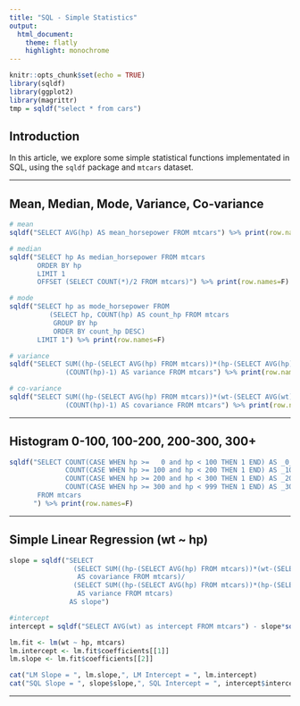---
title: "SQL - Simple Statistics"
output: 
  html_document:
    theme: flatly
    highlight: monochrome
---

```{r setup, include=FALSE, message=FALSE, echo=FALSE}
knitr::opts_chunk$set(echo = TRUE)
library(sqldf)
library(ggplot2)
library(magrittr)
tmp = sqldf("select * from cars")
```


## Introduction
In this article, we explore some simple statistical functions implementated in SQL, using the `sqldf` package and `mtcars` dataset. 
<hr>

## Mean, Median, Mode, Variance, Co-variance
```{r}
# mean
sqldf("SELECT AVG(hp) AS mean_horsepower FROM mtcars") %>% print(row.names=F)

# median
sqldf("SELECT hp As median_horsepower FROM mtcars 
       ORDER BY hp 
       LIMIT 1 
       OFFSET (SELECT COUNT(*)/2 FROM mtcars)") %>% print(row.names=F)

# mode
sqldf("SELECT hp as mode_horsepower FROM 
          (SELECT hp, COUNT(hp) AS count_hp FROM mtcars
           GROUP BY hp
           ORDER BY count_hp DESC)
       LIMIT 1") %>% print(row.names=F)

# variance
sqldf("SELECT SUM((hp-(SELECT AVG(hp) FROM mtcars))*(hp-(SELECT AVG(hp) FROM mtcars)))/
              (COUNT(hp)-1) AS variance FROM mtcars") %>% print(row.names=F)

# co-variance
sqldf("SELECT SUM((hp-(SELECT AVG(hp) FROM mtcars))*(wt-(SELECT AVG(wt) FROM mtcars)))/
              (COUNT(hp)-1) AS covariance FROM mtcars") %>% print(row.names=F)
```
<hr>
## Histogram 0-100, 100-200, 200-300, 300+
```{r}
sqldf("SELECT COUNT(CASE WHEN hp >=   0 and hp < 100 THEN 1 END) AS _0_100,
              COUNT(CASE WHEN hp >= 100 and hp < 200 THEN 1 END) AS _100_200,
              COUNT(CASE WHEN hp >= 200 and hp < 300 THEN 1 END) AS _200_300,
              COUNT(CASE WHEN hp >= 300 and hp < 999 THEN 1 END) AS _300_999
       FROM mtcars
      ") %>% print(row.names=F)
```
<hr>
## Simple Linear Regression (wt ~ hp)
```{r, results='hold'}
slope = sqldf("SELECT 
                (SELECT SUM((hp-(SELECT AVG(hp) FROM mtcars))*(wt-(SELECT AVG(wt) FROM mtcars)))/(COUNT(hp)-1) 
                 AS covariance FROM mtcars)/
                (SELECT SUM((hp-(SELECT AVG(hp) FROM mtcars))*(hp-(SELECT AVG(hp) FROM mtcars)))/(COUNT(hp)-1) 
                 AS variance FROM mtcars) 
               AS slope")

#intercept
intercept = sqldf("SELECT AVG(wt) as intercept FROM mtcars") - slope*sqldf("SELECT AVG(hp) FROM mtcars")

lm.fit <- lm(wt ~ hp, mtcars)
lm.intercept <- lm.fit$coefficients[[1]]
lm.slope <- lm.fit$coefficients[[2]]
```
```{r, echo=FALSE}
cat("LM Slope = ", lm.slope,", LM Intercept = ", lm.intercept)
cat("SQL Slope = ", slope$slope,", SQL Intercept = ", intercept$intercept)
```
<hr>